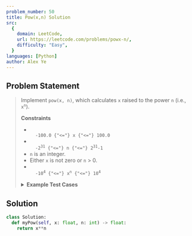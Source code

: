 ```yaml
---
problem_number: 50
title: Pow(x,n) Solution
src:
  {
    domain: LeetCode,
    url: https://leetcode.com/problems/powx-n/,
    difficulty: "Easy",
  }
languages: [Python]
author: Alex Ye
---
```


## Problem Statement

<blockquote src={frontmatter.src_url}>

Implement `pow(x, n)`, which calculates `x` raised to the power `n` (i.e., <code>x<sup>n</sup></code>).

**Constraints**

- <code>
    -100.0 {"<="} x {"<="} 100.0
  </code>
- <code>
    -2<sup>31</sup> {"<="} n {"<="} 2<sup>31</sup>-1
  </code>
- `n` is an integer.
- Either `x` is not zero or `n` > 0.
- <code>
    -10<sup>4</sup> {"<="} x<sup>n</sup> {"<="} 10<sup>4</sup>
  </code>

<details>
<summary><strong>Example Test Cases</strong></summary>

**Example 1:**

```
Input: x = 2.00000, n = 10
Output: 1024.00000
```

**Example 2:**

```
Input: x = 2.10000, n = 3
Output: 9.26100
```

**Example 3:**

```
Input: x = 2.00000, n = -2
Output: 0.25000
Explanation: 2-2 = 1/22 = 1/4 = 0.25
```

</details>
</blockquote>

## Solution

```python
class Solution:
  def myPow(self, x: float, n: int) -> float:
    return x**n
```
